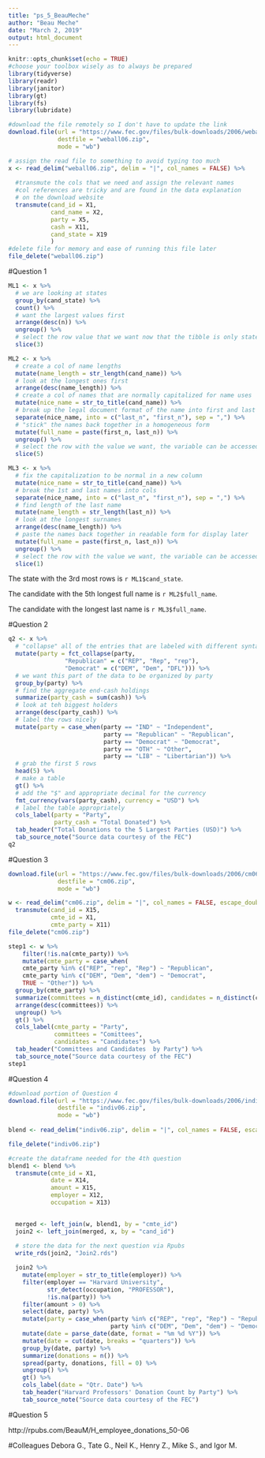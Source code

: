 ```yaml
---
title: "ps_5_BeauMeche"
author: "Beau Meche"
date: "March 2, 2019"
output: html_document
---
```


```r
knitr::opts_chunk$set(echo = TRUE)
#choose your toolbox wisely as to always be prepared
library(tidyverse)
library(readr)
library(janitor)
library(gt)
library(fs)
library(lubridate)
```

```r
#download the file remotely so I don't have to update the link
download.file(url = "https://www.fec.gov/files/bulk-downloads/2006/weball06.zip",
              destfile = "weball06.zip", 
              mode = "wb")

# assign the read file to something to avoid typing too much
x <- read_delim("weball06.zip", delim = "|", col_names = FALSE) %>%
  
  #transmute the cols that we need and assign the relevant names
  #col references are tricky and are found in the data explanation 
  # on the download website
  transmute(cand_id = X1,
            cand_name = X2, 
            party = X5, 
            cash = X11,
            cand_state = X19
            )
#delete file for memory and ease of running this file later
file_delete("weball06.zip")

```

#Question 1
```r
ML1 <- x %>%
  # we are looking at states
  group_by(cand_state) %>%
  count() %>%
  # want the largest values first
  arrange(desc(n)) %>%
  ungroup() %>%
  # select the row value that we want now that the tibble is only states and integers
  slice(3)

ML2 <- x %>%
  # create a col of name lengths
  mutate(name_length = str_length(cand_name)) %>%
  # look at the longest ones first
  arrange(desc(name_length)) %>%
  # create a col of names that are normally capitalized for name uses
  mutate(nice_name = str_to_title(cand_name)) %>%
  # break up the legal document format of the name into first and last 
  separate(nice_name, into = c("last_n", "first_n"), sep = ",") %>%
  # "stick" the names back together in a homogeneous form
  mutate(full_name = paste(first_n, last_n)) %>%
  ungroup() %>%
  # select the row with the value we want, the variable can be accessed in the inline code later
  slice(5)

ML3 <- x %>%
  # fix the capitalization to be normal in a new column
  mutate(nice_name = str_to_title(cand_name)) %>%
  # break the 1st and last names into cols
  separate(nice_name, into = c("last_n", "first_n"), sep = ",") %>%
  # find length of the last name
  mutate(name_length = str_length(last_n)) %>%
  # look at the longest surnames
  arrange(desc(name_length)) %>%
  # paste the names back together in readable form for display later
  mutate(full_name = paste(first_n, last_n)) %>%
  ungroup() %>%
  # select the row with the value we want, the variable can be accessed in the inline code later
  slice(1)
```
The state with the 3rd most rows is `r ML1$cand_state`.

The candidate with the 5th longest full name is `r ML2$full_name`.

The candidate with the longest last name is `r ML3$full_name`.

#Question 2
```r
q2 <- x %>%
  # "collapse" all of the entries that are labeled with different syntactical forms of an abbreviation for the respective parties
  mutate(party = fct_collapse(party,
                "Republican" = c("REP", "Rep", "rep"),
                "Democrat" = c("DEM", "Dem", "DFL"))) %>%
  # we want this part of the data to be organized by party
  group_by(party) %>%
  # find the aggregate end-cash holdings
  summarize(party_cash = sum(cash)) %>%
  # look at teh biggest holders
  arrange(desc(party_cash)) %>%
  # label the rows nicely
  mutate(party = case_when(party == "IND" ~ "Independent", 
                           party == "Republican" ~ "Republican",
                           party == "Democrat" ~ "Democrat",
                           party == "OTH" ~ "Other", 
                           party == "LIB" ~ "Libertarian")) %>%
  # grab the first 5 rows
  head(5) %>%
  # make a table
  gt() %>%
  # add the "$" and appropriate decimal for the currency
  fmt_currency(vars(party_cash), currency = "USD") %>%
  # label the table appropriately
  cols_label(party = "Party", 
             party_cash = "Total Donated") %>%
  tab_header("Total Donations to the 5 Largest Parties (USD)") %>%
  tab_source_note("Source data courtesy of the FEC")
q2
```


#Question 3
```r
download.file(url = "https://www.fec.gov/files/bulk-downloads/2006/cm06.zip",
              destfile = "cm06.zip", 
              mode = "wb")

w <- read_delim("cm06.zip", delim = "|", col_names = FALSE, escape_double = TRUE) %>%
  transmute(cand_id = X15,
            cmte_id = X1,
            cmte_party = X11)
file_delete("cm06.zip")
```

```r
step1 <- w %>% 
    filter(!is.na(cmte_party)) %>%
    mutate(cmte_party = case_when(
    cmte_party %in% c("REP", "rep", "Rep") ~ "Republican", 
    cmte_party %in% c("DEM", "Dem", "dem") ~ "Democrat", 
    TRUE ~ "Other")) %>%
  group_by(cmte_party) %>%
  summarize(committees = n_distinct(cmte_id), candidates = n_distinct(cand_id)) %>%
  arrange(desc(committees)) %>%
  ungroup() %>%
  gt() %>%
  cols_label(cmte_party = "Party", 
             committees = "Comittees", 
             candidates = "Candidates") %>%
  tab_header("Committees and Candidates  by Party") %>%
  tab_source_note("Source data courtesy of the FEC")
step1
```


#Question 4
```r
#download portion of Question 4
download.file(url = "https://www.fec.gov/files/bulk-downloads/2006/indiv06.zip",
              destfile = "indiv06.zip", 
              mode = "wb")
              
blend <- read_delim("indiv06.zip", delim = "|", col_names = FALSE, escape_double = FALSE, guess_max = 10000)

file_delete("indiv06.zip")
```

```r
#create the dataframe needed for the 4th question
blend1 <- blend %>%
  transmute(cmte_id = X1,
            date = X14,
            amount = X15, 
            employer = X12, 
            occupation = X13)

  
  merged <- left_join(w, blend1, by = "cmte_id")
  join2 <- left_join(merged, x, by = "cand_id")
  
  # store the data for the next question via Rpubs
  write_rds(join2, "Join2.rds")
```

```r
  join2 %>%
    mutate(employer = str_to_title(employer)) %>%
    filter(employer == "Harvard University",
           str_detect(occupation, "PROFESSOR"),
           !is.na(party)) %>%
    filter(amount > 0) %>%
    select(date, party) %>%
    mutate(party = case_when(party %in% c("REP", "rep", "Rep") ~ "Republican", 
                             party %in% c("DEM", "Dem", "dem") ~ "Democrat")) %>%
    mutate(date = parse_date(date, format = "%m %d %Y")) %>%
    mutate(date = cut(date, breaks = "quarters")) %>% 
    group_by(date, party) %>%
    summarize(donations = n()) %>%
    spread(party, donations, fill = 0) %>%
    ungroup() %>%
    gt() %>%
    cols_label(date = "Qtr. Date") %>%
    tab_header("Harvard Professors' Donation Count by Party") %>%
    tab_source_note("Source data courtesy of the FEC")
```

#Question 5

http://rpubs.com/BeauM/H_employee_donations_50-06



#Colleagues
Debora G., Tate G., Neil K., Henry Z., Mike S., and Igor M. 
